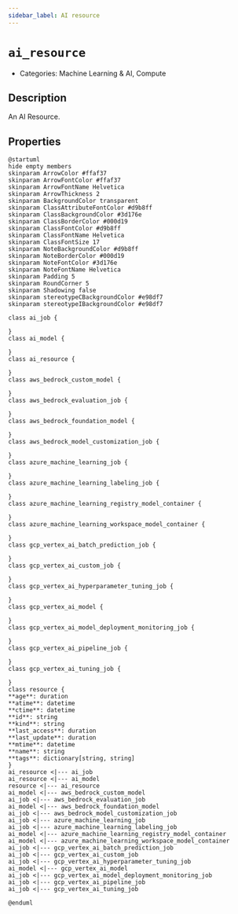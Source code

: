 ```yaml
---
sidebar_label: AI resource
---
```


# `ai_resource`

- Categories: Machine Learning & AI, Compute



## Description
An AI Resource.

## Properties
<ZoomPanPinch>

```kroki imgType="plantuml" imgAlt="Diagram of AI resource data model"
@startuml
hide empty members
skinparam ArrowColor #ffaf37
skinparam ArrowFontColor #ffaf37
skinparam ArrowFontName Helvetica
skinparam ArrowThickness 2
skinparam BackgroundColor transparent
skinparam ClassAttributeFontColor #d9b8ff
skinparam ClassBackgroundColor #3d176e
skinparam ClassBorderColor #000d19
skinparam ClassFontColor #d9b8ff
skinparam ClassFontName Helvetica
skinparam ClassFontSize 17
skinparam NoteBackgroundColor #d9b8ff
skinparam NoteBorderColor #000d19
skinparam NoteFontColor #3d176e
skinparam NoteFontName Helvetica
skinparam Padding 5
skinparam RoundCorner 5
skinparam Shadowing false
skinparam stereotypeCBackgroundColor #e98df7
skinparam stereotypeIBackgroundColor #e98df7

class ai_job {

}
class ai_model {

}
class ai_resource {

}
class aws_bedrock_custom_model {

}
class aws_bedrock_evaluation_job {

}
class aws_bedrock_foundation_model {

}
class aws_bedrock_model_customization_job {

}
class azure_machine_learning_job {

}
class azure_machine_learning_labeling_job {

}
class azure_machine_learning_registry_model_container {

}
class azure_machine_learning_workspace_model_container {

}
class gcp_vertex_ai_batch_prediction_job {

}
class gcp_vertex_ai_custom_job {

}
class gcp_vertex_ai_hyperparameter_tuning_job {

}
class gcp_vertex_ai_model {

}
class gcp_vertex_ai_model_deployment_monitoring_job {

}
class gcp_vertex_ai_pipeline_job {

}
class gcp_vertex_ai_tuning_job {

}
class resource {
**age**: duration
**atime**: datetime
**ctime**: datetime
**id**: string
**kind**: string
**last_access**: duration
**last_update**: duration
**mtime**: datetime
**name**: string
**tags**: dictionary[string, string]
}
ai_resource <|--- ai_job
ai_resource <|--- ai_model
resource <|--- ai_resource
ai_model <|--- aws_bedrock_custom_model
ai_job <|--- aws_bedrock_evaluation_job
ai_model <|--- aws_bedrock_foundation_model
ai_job <|--- aws_bedrock_model_customization_job
ai_job <|--- azure_machine_learning_job
ai_job <|--- azure_machine_learning_labeling_job
ai_model <|--- azure_machine_learning_registry_model_container
ai_model <|--- azure_machine_learning_workspace_model_container
ai_job <|--- gcp_vertex_ai_batch_prediction_job
ai_job <|--- gcp_vertex_ai_custom_job
ai_job <|--- gcp_vertex_ai_hyperparameter_tuning_job
ai_model <|--- gcp_vertex_ai_model
ai_job <|--- gcp_vertex_ai_model_deployment_monitoring_job
ai_job <|--- gcp_vertex_ai_pipeline_job
ai_job <|--- gcp_vertex_ai_tuning_job

@enduml
```

</ZoomPanPinch>




